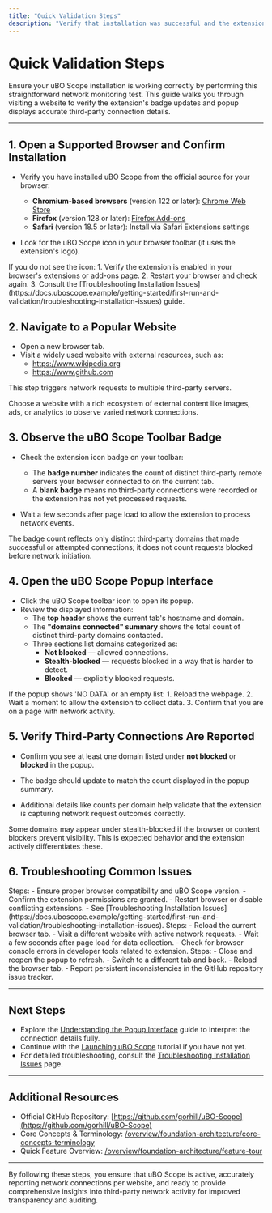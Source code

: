 ```yaml
---
title: "Quick Validation Steps"
description: "Verify that installation was successful and the extension is correctly monitoring network requests. This page explains how to perform a simple test: visit a site, check the badge and popup, and confirm third-party server connections are being reported."
---
```


# Quick Validation Steps

Ensure your uBO Scope installation is working correctly by performing this straightforward network monitoring test. This guide walks you through visiting a website to verify the extension's badge updates and popup displays accurate third-party connection details.

---

## 1. Open a Supported Browser and Confirm Installation

- Verify you have installed uBO Scope from the official source for your browser:
  - **Chromium-based browsers** (version 122 or later): [Chrome Web Store](https://chromewebstore.google.com/detail/ubo-scope/bbdpgcaljkaaigfcomhidmneffjjjfgp)
  - **Firefox** (version 128 or later): [Firefox Add-ons](https://addons.mozilla.org/firefox/addon/ubo-scope/)
  - **Safari** (version 18.5 or later): Install via Safari Extensions settings

- Look for the uBO Scope icon in your browser toolbar (it uses the extension's logo).

<Check>
If you do not see the icon:
1. Verify the extension is enabled in your browser's extensions or add-ons page.
2. Restart your browser and check again.
3. Consult the [Troubleshooting Installation Issues](https://docs.uboscope.example/getting-started/first-run-and-validation/troubleshooting-installation-issues) guide.
</Check>

## 2. Navigate to a Popular Website

- Open a new browser tab.
- Visit a widely used website with external resources, such as:
  - https://www.wikipedia.org
  - https://www.github.com

This step triggers network requests to multiple third-party servers.

<Tip>
Choose a website with a rich ecosystem of external content like images, ads, or analytics to observe varied network connections.
</Tip>

## 3. Observe the uBO Scope Toolbar Badge

- Check the extension icon badge on your toolbar:
  - The **badge number** indicates the count of distinct third-party remote servers your browser connected to on the current tab.
  - A **blank badge** means no third-party connections were recorded or the extension has not yet processed requests.

- Wait a few seconds after page load to allow the extension to process network events.

<Note>
The badge count reflects only distinct third-party domains that made successful or attempted connections; it does not count requests blocked before network initiation.
</Note>

## 4. Open the uBO Scope Popup Interface

- Click the uBO Scope toolbar icon to open its popup.
- Review the displayed information:
  - The **top header** shows the current tab's hostname and domain.
  - The **"domains connected" summary** shows the total count of distinct third-party domains contacted.
  - Three sections list domains categorized as:
    - **Not blocked** — allowed connections.
    - **Stealth-blocked** — requests blocked in a way that is harder to detect.
    - **Blocked** — explicitly blocked requests.

<Check>
If the popup shows 'NO DATA' or an empty list:
1. Reload the webpage.
2. Wait a moment to allow the extension to collect data.
3. Confirm that you are on a page with network activity.
</Check>

## 5. Verify Third-Party Connections Are Reported

- Confirm you see at least one domain listed under **not blocked** or **blocked** in the popup.
- The badge should update to match the count displayed in the popup summary.

- Additional details like counts per domain help validate that the extension is capturing network request outcomes correctly.

<Tip>
Some domains may appear under stealth-blocked if the browser or content blockers prevent visibility. This is expected behavior and the extension actively differentiates these.
</Tip>

## 6. Troubleshooting Common Issues

<AccordionGroup title="Common Validation Issues and Solutions">
<Accordion title="Badge Does Not Appear or Update">
Steps:
- Ensure proper browser compatibility and uBO Scope version.
- Confirm the extension permissions are granted.
- Restart browser or disable conflicting extensions.
- See [Troubleshooting Installation Issues](https://docs.uboscope.example/getting-started/first-run-and-validation/troubleshooting-installation-issues).
</Accordion>
<Accordion title="Popup Shows 'NO DATA' or No Domains">
Steps:
- Reload the current browser tab.
- Visit a different website with active network requests.
- Wait a few seconds after page load for data collection.
- Check for browser console errors in developer tools related to extension.
</Accordion>
<Accordion title="Discrepancy Between Badge Count and Popup">
Steps:
- Close and reopen the popup to refresh.
- Switch to a different tab and back.
- Reload the browser tab.
- Report persistent inconsistencies in the GitHub repository issue tracker.
</Accordion>
</AccordionGroup>

---

## Next Steps

- Explore the [Understanding the Popup Interface](https://docs.uboscope.example/getting-started/first-run-and-validation/understanding-the-popup) guide to interpret the connection details fully.
- Continue with the [Launching uBO Scope](https://docs.uboscope.example/getting-started/first-run-and-validation/launching-ubo-scope) tutorial if you have not yet.
- For detailed troubleshooting, consult the [Troubleshooting Installation Issues](https://docs.uboscope.example/getting-started/first-run-and-validation/troubleshooting-installation-issues) page.

---

## Additional Resources

- Official GitHub Repository: [https://github.com/gorhill/uBO-Scope](https://github.com/gorhill/uBO-Scope)
- Core Concepts & Terminology: [/overview/foundation-architecture/core-concepts-terminology](https://docs.uboscope.example/overview/foundation-architecture/core-concepts-terminology)
- Quick Feature Overview: [/overview/foundation-architecture/feature-tour](https://docs.uboscope.example/overview/foundation-architecture/feature-tour)

---

By following these steps, you ensure that uBO Scope is active, accurately reporting network connections per website, and ready to provide comprehensive insights into third-party network activity for improved transparency and auditing.